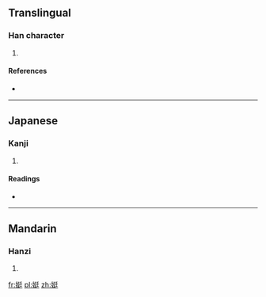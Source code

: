 ==Translingual==

===Han character===
{{Han char|rn=38|rad=女|as=07|sn=10|four=4244<sub>1</sub>|canj=女弓大土 (VNKG)}}

# {{defn|Han|sort=女07}}

====References====
* {{Han ref|kx=0262.150|dkj=06303|dj=0529.050|hdz=21045.010|uh=5A17|ud=23063|bh=D161|bd=53601}}

----

==Japanese==

===Kanji===
{{ja-kanji|grade=|rs=女07}}

# {{defn|lang=ja|sort=女07}}

====Readings====
* {{ja-readings|on=[[てい]] (tei), [[じょう]] (jō), [[てん]] (ten)|kun=[[すらりとしてみめよい]] (suraritoshitemimeyoi)}}

----

==Mandarin==

===Hanzi===
{{cmn-hanzi|pin=[[dìng]] ([[ding4]])|wg=ting<sup>4</sup>}}

# {{defn|lang=cmn|sort=女07}}

[[fr:娗]]
[[pl:娗]]
[[zh:娗]]
